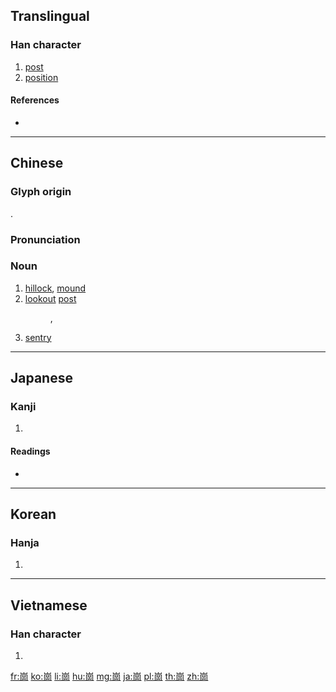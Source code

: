 {{character info/new}}
{{also|岗|岡}}
==Translingual==

===Han character===
{{Han char|rn=46|rad=山|as=08|sn=11|four=22227|canj=UBTU|ids=⿱山岡}}

# [[post]]
# [[position]]

====References====
* {{Han ref|kx=0314.100|dkj=08221|dj=0616.060|hdz=10780.070|uh=5D17|ud=23831|bh=B15E|bd=45406}}

----

==Chinese==
{{zh-forms|s=岗}}

===Glyph origin===
{{Han etym}}
{{Han compound|山|岡|c1=s|c2=p|t1=hill|ls=psc}}.

===Pronunciation===
{{zh-pron
|m=gǎng
|c=gong1
|h=pfs=
|md=
|mn=kang
|w=
|mc=y
|oc=y
|cat=n
}}

===Noun===
{{zh-noun}}

# [[hillock]], [[mound]]
# [[lookout]] [[post]]
#: {{zh-l|崗哨}}, {{zh-l|崗樓}}
# [[sentry]]

----

==Japanese==

===Kanji===
{{ja-kanji|grade=|rs=山08}}

# {{defn|lang=ja|sort=山08}}

====Readings====
* {{ja-readings|on=[[こう]] (kō)|kun=[[おか]] (oka)}}

----

==Korean==

===Hanja===
{{ko-hanja|hangeul=강|rv=gang|mr=kang}}

# {{defn|lang=ko|sort=山08}}

----

==Vietnamese==

===Han character===
{{vi-hantu|[[cương]]|rs=山08}}

# {{defn|lang=vi|sort=山08}}

[[fr:崗]]
[[ko:崗]]
[[li:崗]]
[[hu:崗]]
[[mg:崗]]
[[ja:崗]]
[[pl:崗]]
[[th:崗]]
[[zh:崗]]